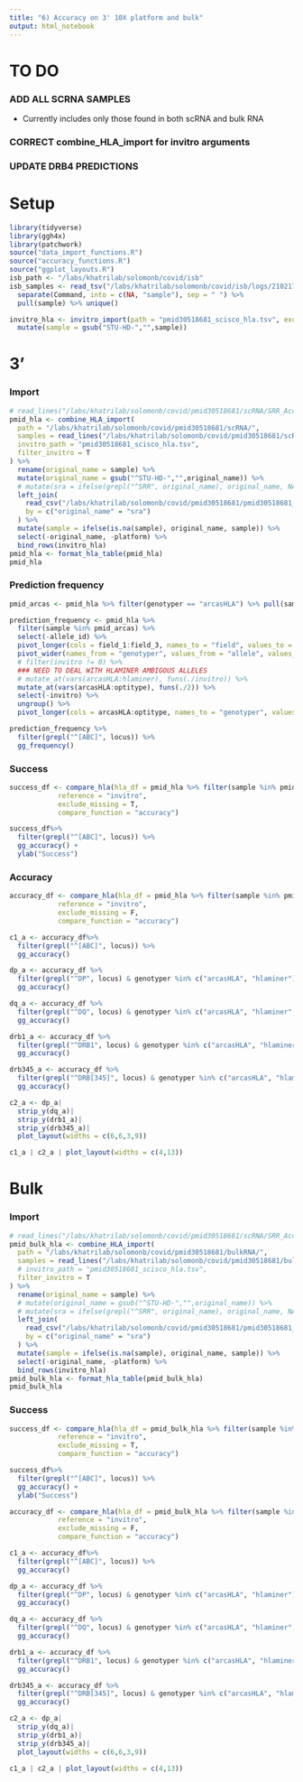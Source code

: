 ```yaml
---
title: "6) Accuracy on 3' 10X platform and bulk"
output: html_notebook
---
```


# TO DO
### ADD ALL SCRNA SAMPLES
  - Currently includes only those found in both scRNA and bulk RNA

  
### CORRECT combine_HLA_import for invitro arguments
### UPDATE DRB4 PREDICTIONS

# Setup
```r
library(tidyverse)
library(ggh4x)
library(patchwork)
source("data_import_functions.R")
source("accuracy_functions.R")
source("ggplot_layouts.R")
isb_path <- "/labs/khatrilab/solomonb/covid/isb"
isb_samples <- read_tsv("/labs/khatrilab/solomonb/covid/isb/logs/210217_232725/parallel.log") %>% 
  separate(Command, into = c(NA, "sample"), sep = " ") %>% 
  pull(sample) %>% unique()
```

```r
invitro_hla <- invitro_import(path = "pmid30518681_scisco_hla.tsv", exclude_comment_samples = T) %>% 
  mutate(sample = gsub("STU-HD-","",sample))
```
# 3'
### Import
```r
# read_lines("/labs/khatrilab/solomonb/covid/pmid30518681/scRNA/SRR_Acc_List.txt")
pmid_hla <- combine_HLA_import(
  path = "/labs/khatrilab/solomonb/covid/pmid30518681/scRNA/",
  samples = read_lines("/labs/khatrilab/solomonb/covid/pmid30518681/scRNA/SRR_Acc_List.txt"),
  invitro_path = "pmid30518681_scisco_hla.tsv",
  filter_invitro = T
) %>% 
  rename(original_name = sample) %>% 
  mutate(original_name = gsub("^STU-HD-","",original_name)) %>% 
  # mutate(sra = ifelse(grepl("^SRR", original_name), original_name, NA)) %>% 
  left_join(
    read_csv("/labs/khatrilab/solomonb/covid/pmid30518681/pmid30518681_samples.csv"),
    by = c("original_name" = "sra")
  ) %>% 
  mutate(sample = ifelse(is.na(sample), original_name, sample)) %>% 
  select(-original_name, -platform) %>% 
  bind_rows(invitro_hla)
pmid_hla <- format_hla_table(pmid_hla)
pmid_hla
```

### Prediction frequency
```r
pmid_arcas <- pmid_hla %>% filter(genotyper == "arcasHLA") %>% pull(sample) %>% unique()

prediction_frequency <- pmid_hla %>% 
  filter(sample %in% pmid_arcas) %>% 
  select(-allele_id) %>% 
  pivot_longer(cols = field_1:field_3, names_to = "field", values_to = "allele") %>% 
  pivot_wider(names_from = "genotyper", values_from = "allele", values_fn = function(x) sum(!is.na(x)), values_fill = 0) %>% 
  # filter(invitro != 0) %>% 
  ### NEED TO DEAL WITH HLAMINER AMBIGOUS ALLELES
  # mutate_at(vars(arcasHLA:hlaminer), funs(./invitro)) %>% 
  mutate_at(vars(arcasHLA:optitype), funs(./2)) %>% 
  select(-invitro) %>%
  ungroup() %>% 
  pivot_longer(cols = arcasHLA:optitype, names_to = "genotyper", values_to = "frequency")

prediction_frequency %>% 
  filter(grepl("^[ABC]", locus)) %>% 
  gg_frequency()
```

### Success
```r
success_df <- compare_hla(hla_df = pmid_hla %>% filter(sample %in% pmid_arcas), 
            reference = "invitro", 
            exclude_missing = T, 
            compare_function = "accuracy") 

success_df%>% 
  filter(grepl("^[ABC]", locus)) %>% 
  gg_accuracy() +
  ylab("Success")
```

### Accuracy

```r
accuracy_df <- compare_hla(hla_df = pmid_hla %>% filter(sample %in% pmid_arcas), 
            reference = "invitro", 
            exclude_missing = F, 
            compare_function = "accuracy") 
```

```r
c1_a <- accuracy_df%>% 
  filter(grepl("^[ABC]", locus)) %>% 
  gg_accuracy()

dp_a <- accuracy_df %>% 
  filter(grepl("^DP", locus) & genotyper %in% c("arcasHLA", "hlaminer"),) %>% 
  gg_accuracy()

dq_a <- accuracy_df %>% 
  filter(grepl("^DQ", locus) & genotyper %in% c("arcasHLA", "hlaminer", "phlat"),) %>% 
  gg_accuracy()

drb1_a <- accuracy_df %>% 
  filter(grepl("^DRB1", locus) & genotyper %in% c("arcasHLA", "hlaminer", "phlat"),) %>% 
  gg_accuracy()

drb345_a <- accuracy_df %>% 
  filter(grepl("^DRB[345]", locus) & genotyper %in% c("arcasHLA", "hlaminer"),) %>% 
  gg_accuracy()

c2_a <- dp_a|
  strip_y(dq_a)|
  strip_y(drb1_a)|
  strip_y(drb345_a)|
  plot_layout(widths = c(6,6,3,9))

c1_a | c2_a | plot_layout(widths = c(4,13))
```

# Bulk

### Import
```r
# read_lines("/labs/khatrilab/solomonb/covid/pmid30518681/scRNA/SRR_Acc_List.txt")
pmid_bulk_hla <- combine_HLA_import(
  path = "/labs/khatrilab/solomonb/covid/pmid30518681/bulkRNA/",
  samples = read_lines("/labs/khatrilab/solomonb/covid/pmid30518681/bulkRNA/bulk_sra_accession.txt"),
  # invitro_path = "pmid30518681_scisco_hla.tsv",
  filter_invitro = T
) %>% 
  rename(original_name = sample) %>% 
  # mutate(original_name = gsub("^STU-HD-","",original_name)) %>% 
  # mutate(sra = ifelse(grepl("^SRR", original_name), original_name, NA)) %>% 
  left_join(
    read_csv("/labs/khatrilab/solomonb/covid/pmid30518681/pmid30518681_samples.csv"),
    by = c("original_name" = "sra")
  ) %>% 
  mutate(sample = ifelse(is.na(sample), original_name, sample)) %>% 
  select(-original_name, -platform) %>% 
  bind_rows(invitro_hla)
pmid_bulk_hla <- format_hla_table(pmid_bulk_hla)
pmid_bulk_hla
```
### Success
```r
success_df <- compare_hla(hla_df = pmid_bulk_hla %>% filter(sample %in% pmid_arcas), 
            reference = "invitro", 
            exclude_missing = T, 
            compare_function = "accuracy") 

success_df%>% 
  filter(grepl("^[ABC]", locus)) %>% 
  gg_accuracy() +
  ylab("Success")
```
```r
accuracy_df <- compare_hla(hla_df = pmid_bulk_hla %>% filter(sample %in% pmid_arcas), 
            reference = "invitro", 
            exclude_missing = F, 
            compare_function = "accuracy") 
```

```r
c1_a <- accuracy_df%>% 
  filter(grepl("^[ABC]", locus)) %>% 
  gg_accuracy()

dp_a <- accuracy_df %>% 
  filter(grepl("^DP", locus) & genotyper %in% c("arcasHLA", "hlaminer"),) %>% 
  gg_accuracy()

dq_a <- accuracy_df %>% 
  filter(grepl("^DQ", locus) & genotyper %in% c("arcasHLA", "hlaminer", "phlat"),) %>% 
  gg_accuracy()

drb1_a <- accuracy_df %>% 
  filter(grepl("^DRB1", locus) & genotyper %in% c("arcasHLA", "hlaminer", "phlat"),) %>% 
  gg_accuracy()

drb345_a <- accuracy_df %>% 
  filter(grepl("^DRB[345]", locus) & genotyper %in% c("arcasHLA", "hlaminer"),) %>% 
  gg_accuracy()

c2_a <- dp_a|
  strip_y(dq_a)|
  strip_y(drb1_a)|
  strip_y(drb345_a)|
  plot_layout(widths = c(6,6,3,9))

c1_a | c2_a | plot_layout(widths = c(4,13))
```



